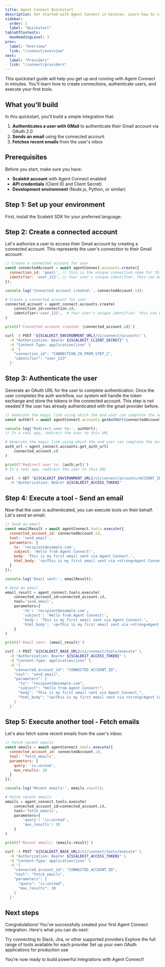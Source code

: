 ```yaml
---
title: Agent Connect Quickstart
description: Get started with Agent Connect in minutes. Learn how to create your first connection, authenticate users, and execute tools.
sidebar:
  order: 1
  label: "Quickstart"
tableOfContents:
  maxHeadingLevel: 3
prev:
  label: "Overview"
  link: "/connect/overview"
next:
  label: "Providers"
  link: "/connect/providers"
---
```



This quickstart guide will help you get up and running with Agent Connect in minutes. You'll learn how to create connections, authenticate users, and execute your first tools.

## What you'll build

In this quickstart, you'll build a simple integration that:

1. **Authenticates a user with GMail** to authenticate their Gmail account via OAuth 2.0
2. **Sends an email** using the connected account
3. **Fetches recent emails** from the user's inbox

## Prerequisites

Before you start, make sure you have:

- **Scalekit account** with Agent Connect enabled
- **API credentials** (Client ID and Client Secret)
- **Development environment** (Node.js, Python, or similar)

## Step 1: Set up your environment

First, install the Scalekit SDK for your preferred language:
<InstallSDK />

## Step 2: Create a connected account

Let's authorize a user to access their Gmail account by creating a connected account. This represents the user's connection to their Gmail account:

<Tabs>
<TabItem value="nodejs" label="Node.js">

```javascript
// Create a connected account for user
const connectedAccount = await agentConnect.accounts.create({
  connection_id: 'gmail', // this is the unique connection name for this application.
  identifier: 'user_123', // Your user's unique identifier. this can be email address or user_id from your system.
});

console.log('Connected account created:', connectedAccount.id);
```

</TabItem>
<TabItem value="python" label="Python">

```python
# Create a connected account for user
connected_account = agent_connect.accounts.create(
    connection_id=connection.id,
    identifier='user_123',  # Your user's unique identifier. this can be email address or user_id from your system.
)

print(f'Connected account created: {connected_account.id}')
```

</TabItem>
<TabItem value="curl" label="cURL">

```bash
curl -X POST "${SCALEKIT_ENVIRONMENT_URL}/v1/connect/accounts" \
  -H "Authorization: Bearer ${SCALEKIT_CLIENT_SECRET}" \
  -H "Content-Type: application/json" \
  -d '{
    "connection_id": "CONNECTION_ID_FROM_STEP_2",
    "identifier": "user_123"
  }'
```

</TabItem>
</Tabs>

## Step 3: Authenticate the user

Generate an OAuth URL for the user to complete authentication. Once the user completes the auth workflow, our system will handle the token exchange and store the tokens in the connected account. This step is not needed if the user has already authenticated with the gmail provider before.

<Tabs>
<TabItem value="nodejs" label="Node.js">

```javascript
// Generate the magic link using which the end user can complete the authentication process for their gmail account
const authUrl = await agentConnect.accounts.getAuthUrl(connectedAccount.id);

console.log('Redirect user to:', authUrl);
// In a real app, redirect the user to this URL
```

</TabItem>
<TabItem value="python" label="Python">

```python
# Generate the magic link using which the end user can complete the authentication process for their gmail account
auth_url = agent_connect.accounts.get_auth_url(
    connected_account.id
)

print(f'Redirect user to: {auth_url}')
# In a real app, redirect the user to this URL
```

</TabItem>
<TabItem value="curl" label="cURL">

```bash
curl -X GET "${SCALEKIT_ENVIRONMENT_URL}/v1/connect/accounts/ACCOUNT_ID/auth-url" \
  -H "Authorization: Bearer ${SCALEKIT_ACCESS_TOKEN}" 
```

</TabItem>
</Tabs>

## Step 4: Execute a tool - Send an email

Now that the user is authenticated, you can execute tools on their behalf. Let's send an email:

<Tabs>
<TabItem value="nodejs" label="Node.js">

```javascript
// Send an email
const emailResult = await agentConnect.tools.execute({
  connected_account_id: connectedAccount.id,
  tool: 'send_email',
  parameters: {
    to: 'recipient@example.com',
    subject: 'Hello from Agent Connect!',
    body: 'This is my first email sent via Agent Connect.',
    html_body: '<p>This is my first email sent via <strong>Agent Connect</strong>.</p>'
  }
});

console.log('Email sent:', emailResult);
```

</TabItem>
<TabItem value="python" label="Python">

```python
# Send an email
email_result = agent_connect.tools.execute(
    connected_account_id=connected_account.id,
    tool='send_email',
    parameters={
        'to': 'recipient@example.com',
        'subject': 'Hello from Agent Connect!',
        'body': 'This is my first email sent via Agent Connect.',
        'html_body': '<p>This is my first email sent via <strong>Agent Connect</strong>.</p>'
    }
)

print(f'Email sent: {email_result}')
```

</TabItem>
<TabItem value="curl" label="cURL">

```bash
curl -X POST "${SCALEKIT_BASE_URL}/v1/connect/tools/execute" \
  -H "Authorization: Bearer ${SCALEKIT_ACCESS_TOKEN}" \
  -H "Content-Type: application/json" \
  -d '{
    "connected_account_id": "CONNECTED_ACCOUNT_ID",
    "tool": "send_email",
    "parameters": {
      "to": "recipient@example.com",
      "subject": "Hello from Agent Connect!",
      "body": "This is my first email sent via Agent Connect.",
      "html_body": "<p>This is my first email sent via <strong>Agent Connect</strong>.</p>"
    }
  }'
```

</TabItem>
</Tabs>

## Step 5: Execute another tool - Fetch emails

Let's also fetch some recent emails from the user's inbox:

<Tabs>
<TabItem value="nodejs" label="Node.js">

```javascript
// Fetch recent emails
const emails = await agentConnect.tools.execute({
  connected_account_id: connectedAccount.id,
  tool: 'fetch_emails',
  parameters: {
    query: 'is:unread',
    max_results: 10
  }
});

console.log('Recent emails:', emails.result);
```

</TabItem>
<TabItem value="python" label="Python">

```python
# Fetch recent emails
emails = agent_connect.tools.execute(
    connected_account_id=connected_account.id,
    tool='fetch_emails',
    parameters={
        'query': 'is:unread',
        'max_results': 10
    }
)

print(f'Recent emails: {emails.result}')
```

</TabItem>
<TabItem value="curl" label="cURL">

```bash
curl -X POST "${SCALEKIT_BASE_URL}/v1/connect/tools/execute" \
  -H "Authorization: Bearer ${SCALEKIT_ACCESS_TOKEN}" \
  -H "Content-Type: application/json" \
  -d '{
    "connected_account_id": "CONNECTED_ACCOUNT_ID",
    "tool": "fetch_emails",
    "parameters": {
      "query": "is:unread",
      "max_results": 10
    }
  }'
```

</TabItem>
</Tabs>

## Next steps

Congratulations! You've successfully created your first Agent Connect integration. Here's what you can do next:

<CardGrid>
  <LinkCard title="Explore More Providers" icon="star" href="/connect/providers/">
    Try connecting to Slack, Jira, or other supported providers
  </LinkCard>
  <LinkCard title="Add More Tools" icon="puzzle" href="/connect/tools/definitions/">
    Explore the full range of tools available for each provider
  </LinkCard>
  <LinkCard title="Use Your Own OAuth" icon="setting" href="/connect/authorization/bring-your-own-auth">
    Set up your own OAuth applications for production use
  </LinkCard>
</CardGrid>

You're now ready to build powerful integrations with Agent Connect!
